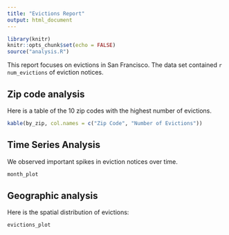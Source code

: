 ```yaml
---
title: "Evictions Report"
output: html_document
---
```


```r
library(knitr)
knitr::opts_chunk$set(echo = FALSE)
source("analysis.R")
```

This report focuses on evictions in San Francisco. The data set contained `r num_evictions` of eviction notices.

## Zip code analysis
Here is a table of the 10 zip codes with the highest number of evictions.

```r
kable(by_zip, col.names = c("Zip Code", "Number of Evictions"))
```

## Time Series Analysis
We observed important spikes in eviction notices over time.

```r
month_plot
```

## Geographic analysis
Here is the spatial distribution of evictions:

```r
evictions_plot
```

